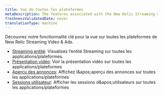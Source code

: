 ```yaml
---
title: Vue de toutes les plateformes
metaDescription: The features associated with the New Relic Streaming video & ads.
freshnessValidatedDate: never
translationType: machine
---
```


Découvrez notre fonctionnalité clé pour la vue sur toutes les plateformes de New Relic Streaming Video &amp; Ads.

* [Streaming entité](/docs/streaming-video-&-ads/view-data-in-newrelic/streaming-video-&-ads-all-platform-view/streaming-entities): Visualisez l’entité Streaming sur toutes les applications/plateformes.
* [Présentation vidéo](/docs/streaming-video-&-ads/view-data-in-newrelic/streaming-video-&-ads-all-platform-view/video-overview): Voir la présentation vidéo sur toutes les applications/plateformes
* [Aperçu des annonces](/docs/streaming-video-&-ads/view-data-in-newrelic/streaming-video-&-ads-all-platform-view/ads-overview): Affichez l&amp;apos;aperçu des annonces sur toutes les applications/plateformes
* [Sessions utilisateur](/docs/streaming-video-&-ads/view-data-in-newrelic/streaming-video-&-ads-all-platform-view/user-sessions/overview): Afficher les sessions d&amp;apos;utilisateurs sur toutes les applications/plateformes